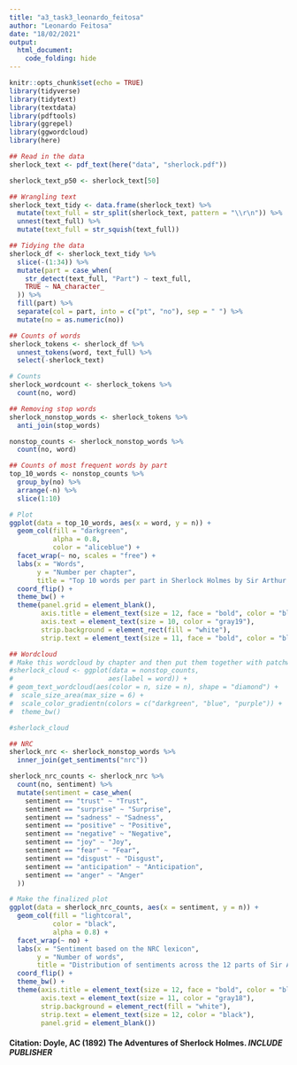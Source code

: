 ```yaml
---
title: "a3_task3_leonardo_feitosa"
author: "Leonardo Feitosa"
date: "18/02/2021"
output: 
  html_document:
    code_folding: hide
---
```


```r
knitr::opts_chunk$set(echo = TRUE)
library(tidyverse)
library(tidytext)
library(textdata)
library(pdftools)
library(ggrepel)
library(ggwordcloud)
library(here)
```


```r
## Read in the data 
sherlock_text <- pdf_text(here("data", "sherlock.pdf"))

sherlock_text_p50 <- sherlock_text[50]
```



```r
## Wrangling text
sherlock_text_tidy <- data.frame(sherlock_text) %>% 
  mutate(text_full = str_split(sherlock_text, pattern = "\\r\n")) %>% 
  unnest(text_full) %>% 
  mutate(text_full = str_squish(text_full))
```




```r
## Tidying the data
sherlock_df <- sherlock_text_tidy %>% 
  slice(-(1:34)) %>% 
  mutate(part = case_when(
    str_detect(text_full, "Part") ~ text_full,
    TRUE ~ NA_character_
  )) %>% 
  fill(part) %>% 
  separate(col = part, into = c("pt", "no"), sep = " ") %>% 
  mutate(no = as.numeric(no))
```



```r
## Counts of words
sherlock_tokens <- sherlock_df %>% 
  unnest_tokens(word, text_full) %>% 
  select(-sherlock_text)

# Counts
sherlock_wordcount <- sherlock_tokens %>% 
  count(no, word)
```



```r
## Removing stop words
sherlock_nonstop_words <- sherlock_tokens %>% 
  anti_join(stop_words)

nonstop_counts <- sherlock_nonstop_words %>% 
  count(no, word)
```



```r
## Counts of most frequent words by part
top_10_words <- nonstop_counts %>% 
  group_by(no) %>% 
  arrange(-n) %>% 
  slice(1:10)

# Plot
ggplot(data = top_10_words, aes(x = word, y = n)) +
  geom_col(fill = "darkgreen",
           alpha = 0.8,
           color = "aliceblue") +
  facet_wrap(~ no, scales = "free") +
  labs(x = "Words",
       y = "Number per chapter",
       title = "Top 10 words per part in Sherlock Holmes by Sir Arthur Conan Doyle") +
  coord_flip() +
  theme_bw() +
  theme(panel.grid = element_blank(),
        axis.title = element_text(size = 12, face = "bold", color = "black"),
        axis.text = element_text(size = 10, color = "gray19"),
        strip.background = element_rect(fill = "white"),
        strip.text = element_text(size = 11, face = "bold", color = "black"))
```



```r
## Wordcloud
# Make this wordcloud by chapter and then put them together with patchwork
#sherlock_cloud <- ggplot(data = nonstop_counts,
#                        aes(label = word)) +
# geom_text_wordcloud(aes(color = n, size = n), shape = "diamond") +
#  scale_size_area(max_size = 6) +
#  scale_color_gradientn(colors = c("darkgreen", "blue", "purple")) +
#  theme_bw()

#sherlock_cloud
```


```r
## NRC
sherlock_nrc <- sherlock_nonstop_words %>% 
  inner_join(get_sentiments("nrc"))
```

```r
sherlock_nrc_counts <- sherlock_nrc %>% 
  count(no, sentiment) %>% 
  mutate(sentiment = case_when(
    sentiment == "trust" ~ "Trust",
    sentiment == "surprise" ~ "Surprise",
    sentiment == "sadness" ~ "Sadness",
    sentiment == "positive" ~ "Positive",
    sentiment == "negative" ~ "Negative",
    sentiment == "joy" ~ "Joy",
    sentiment == "fear" ~ "Fear",
    sentiment == "disgust" ~ "Disgust",
    sentiment == "anticipation" ~ "Anticipation",
    sentiment == "anger" ~ "Anger"
  ))

# Make the finalized plot
ggplot(data = sherlock_nrc_counts, aes(x = sentiment, y = n)) +
  geom_col(fill = "lightcoral",
           color = "black",
           alpha = 0.8) +
  facet_wrap(~ no) +
  labs(x = "Sentiment based on the NRC lexicon",
       y = "Number of words",
       title = "Distribution of sentiments across the 12 parts of Sir Arthur Conan Doyle's Sherlock Holmes book") +
  coord_flip() +
  theme_bw() +
  theme(axis.title = element_text(size = 12, face = "bold", color = "black"),
        axis.text = element_text(size = 11, color = "gray18"),
        strip.background = element_rect(fill = "white"),
        strip.text = element_text(size = 12, color = "black"),
        panel.grid = element_blank())
```



#### Citation: Doyle, AC (1892) The Adventures of Sherlock Holmes. *INCLUDE PUBLISHER*


















